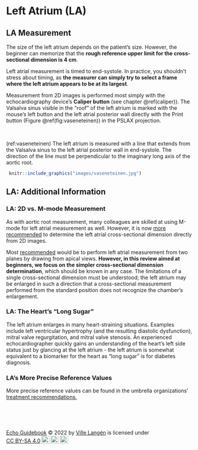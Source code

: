 # Left Atrium (LA)


## LA Measurement

The size of the left atrium depends on the patient's size. However, the beginner can memorize that the **rough reference upper limit for the cross-sectional dimension is 4 cm**.

Left atrial measurement is timed to end-systole. In practice, you shouldn't stress about timing, as **the measurer can simply try to select a frame where the left atrium appears to be at its largest**.

Measurement from 2D images is performed most simply with the echocardiography device's **Caliper button** (see chapter \@ref(caliper)). The Valsalva sinus visible in the "roof" of the left atrium is marked with the mouse's left button and the left atrial posterior wall directly with the Print button (Figure \@ref(fig:vaseneteinen)) in the PSLAX projection.

<br/>

(ref:vaseneteinen) The left atrium is measured with a line that extends from the Valsalva sinus to the left atrial posterior wall in end-systole. The direction of the line must be perpendicular to the imaginary long axis of the aortic root.

```r
 knitr::include_graphics("images/vaseneteinen.jpg")
```


## LA: Additional Information

### LA: 2D vs. M-mode Measurement

As with aortic root measurement, many colleagues are skilled at using M-mode for left atrial measurement as well. However, it is now [more recommended](https://www.asecho.org/guideline/recommendations-for-cardiac-chamber-quantification-by-echocardiography-in-adults-an-update-from-the-american-society-of-echocardiography-and-the-european-association-of-cardiovascular-imaging/) to determine the left atrial cross-sectional dimension directly from 2D images.

Most [recommended](https://www.asecho.org/guideline/recommendations-for-cardiac-chamber-quantification-by-echocardiography-in-adults-an-update-from-the-american-society-of-echocardiography-and-the-european-association-of-cardiovascular-imaging/) would be to perform left atrial measurement from two planes by drawing from apical views. **However, in this review aimed at beginners, we focus on the simpler cross-sectional dimension determination**, which should be known in any case. The limitations of a single cross-sectional dimension must be understood; the left atrium may be enlarged in such a direction that a cross-sectional measurement performed from the standard position does not recognize the chamber's enlargement. 


### LA: The Heart's "Long Sugar"

The left atrium enlarges in many heart-straining situations. Examples include left ventricular hypertrophy (and the resulting diastolic dysfunction), mitral valve regurgitation, and mitral valve stenosis. An experienced echocardiographer quickly gains an understanding of the heart's left side status just by glancing at the left atrium - the left atrium is somewhat equivalent to a biomarker for the heart as "long sugar" is for diabetes diagnosis.



### LA's More Precise Reference Values

More precise reference values can be found in the umbrella organizations' [treatment recommendations.](https://www.asecho.org/guideline/recommendations-for-cardiac-chamber-quantification-by-echocardiography-in-adults-an-update-from-the-american-society-of-echocardiography-and-the-european-association-of-cardiovascular-imaging/) 


<br/>
<br/>
<br/>
<p xmlns:cc="http://creativecommons.org/ns#" xmlns:dct="http://purl.org/dc/terms/"><a property="dct:title" rel="cc:attributionURL" href="https://ukg-opas.netlify.app/">Echo Guidebook</a> © 2022 by <a rel="cc:attributionURL dct:creator" property="cc:attributionName" href="https://www.linkedin.com/in/ville-langen/">Ville Langén</a> is licensed under <a href="https://creativecommons.org/licenses/by-sa/4.0/?ref=chooser-v1" target="_blank" rel="license noopener noreferrer" style="display:inline-block;">CC BY-SA 4.0<img style="height:22px!important;margin-left:3px;vertical-align:text-bottom;" src="https://mirrors.creativecommons.org/presskit/icons/cc.svg?ref=chooser-v1" alt=""><img style="height:22px!important;margin-left:3px;vertical-align:text-bottom;" src="https://mirrors.creativecommons.org/presskit/icons/by.svg?ref=chooser-v1" alt=""><img style="height:22px!important;margin-left:3px;vertical-align:text-bottom;" src="https://mirrors.creativecommons.org/presskit/icons/sa.svg?ref=chooser-v1" alt=""></a></p>
